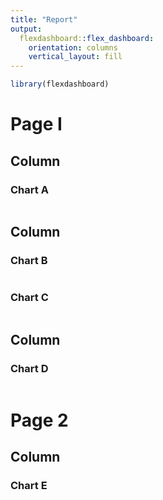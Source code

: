 ```yaml
---
title: "Report"
output: 
  flexdashboard::flex_dashboard:
    orientation: columns
    vertical_layout: fill
---
```




```r
library(flexdashboard)
```


# Page I 


Column {data-width=400}
-----------------------------------------------------------------------



### Chart A

```r

```

Column {data-width=300}
-----------------------------------------------------------------------

### Chart B

```r

```

### Chart C

```r

```


Column {data-width=300}
-----------------------------------------------------------------------

### Chart D

```r

```


# Page 2



## Column {data-width=300}

### Chart E

```r

```